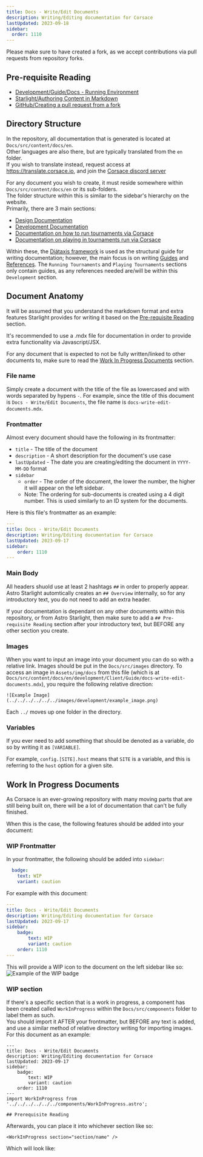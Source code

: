 ```yaml
---
title: Docs - Write/Edit Documents
description: Writing/Editing documentation for Corsace
lastUpdated: 2023-09-18
sidebar:
  order: 1110
---
```



Please make sure to have created a fork, as we accept contributions via pull requests from repository forks.

## Pre-requisite Reading

* [Development/Guide/Docs - Running Environment](../docs-running-environment)
* [Starlight/Authoring Content in Markdown](https://starlight.astro.build/guides/authoring-content/)
* [GitHub/Creating a pull request from a fork](https://docs.github.com/en/pull-requests/collaborating-with-pull-requests/proposing-changes-to-your-work-with-pull-requests/creating-a-pull-request-from-a-fork)

## Directory Structure

In the repository, all documentation that is generated is located at `Docs/src/content/docs/en`.\
Other languages are also there, but are typically translated from the `en` folder.\
If you wish to translate instead, request access at https://translate.corsace.io, and join the [Corsace discord server](https://discord.gg/Z6vEMsr)

For any document you wish to create, it must reside somewhere within `Docs/src/content/docs/en` or its sub-folders.\
The folder structure within this is similar to the sidebar's hierarchy on the website.\
Primarily, there are 3 main sections:

* [Design Documentation](design)
* [Development Documentation](development)
* [Documentation on how to run tournaments via Corsace](tournaments)
* [Documentation on playing in tournaments run via Corsace](../../../../tournament_play)

Within these, the [Diátaxis framework](https://diataxis.fr/) is used as the structural guide for writing documentation; however, the main focus is on writing [Guides](https://diataxis.fr/how-to-guides/) and [References](https://diataxis.fr/reference/). The `Running Tournaments` and `Playing Tournaments` sections only contain guides, as any references needed are/will be within this `Development` section.

## Document Anatomy

It will be assumed that you understand the markdown format and extra features Starlight provides for writing it based on the [Pre-requisite Reading](#pre-requisite-reading) section.

It's recommended to use a .mdx file for documentation in order to provide extra functionality via Javascript/JSX.

For any document that is expected to not be fully written/linked to other documents to, make sure to read the [Work In Progress Documents](#work-in-progress-documents) section.

### File name

Simply create a document with the title of the file as lowercased and with words separated by hypens `-`.
For example, since the title of this document is `Docs - Write/Edit Documents`, the file name is `docs-write-edit-documents.mdx`.

### Frontmatter

Almost every document should have the following in its frontmatter:

* `title` - The title of the document
* `description` - A short description for the document's use case
* `lastUpdated` - The date you are creating/editing the document in `YYYY-MM-DD` format
* `sidebar`
  * `order` - The order of the document, the lower the number, the higher it will appear on the left sidebar.
  * Note: The ordering for sub-documents is created using a 4 digit number. This is used similarly to an ID system for the documents.

Here is this file's frontmatter as an example:

```yml
---
title: Docs - Write/Edit Documents
description: Writing/Editing documentation for Corsace
lastUpdated: 2023-09-17
sidebar:
    order: 1110
---
```

### Main Body

All headers shuold use at least 2 hashtags `##` in order to properly appear.\
Astro Starlight automtically creates an `## Overview` internally, so for any introductory text, you do not need to add an extra header.

If your documentation is dependant on any other documents within this repository, or from Astro Starlight, then make sure to add a `## Pre-requisite Reading` section after your introductory text, but BEFORE any other section you create.

### Images

When you want to input an image into your document you can do so with a relative link. Images should be put in the `Docs/src/images` directory.
To access an image in `Assets/img/docs` from this file (which is at `Docs/src/content/docs/en/development/Client/Guide/docs-write-edit-documents.mdx`), you require the following relative direction:

```mdx
![Example Image](../../../../../../images/development/example_image.png)
```

Each `../` moves up one folder in the directory.

### Variables

If you ever need to add something that should be denoted as a variable, do so by writing it as `[VARIABLE]`.

For example, `config.[SITE].host` means that `SITE` is a variable, and this is referring to the `host` option for a given site.

## Work In Progress Documents

As Corsace is an ever-growing repository with many moving parts that are still being built on, there will be a lot of documentation that can't be fully finished.

When this is the case, the following features should be added into your document:

### WIP Frontmatter

In your frontmatter, the following should be added into `sidebar`:

```yml
  badge:
    text: WIP
    variant: caution
```

For example with this document:

```yml
---
title: Docs - Write/Edit Documents
description: Writing/Editing documentation for Corsace
lastUpdated: 2023-09-17
sidebar:
    badge:
        text: WIP
        variant: caution
    order: 1110
---
```

This will provide a WIP icon to the document on the left sidebar like so:\
![Example of the WIP badge](../../../../../../images/development/wip_example.png)

### WIP section

If there's a specific section that is a work in progress, a component has been created called `WorkInProgress` within the `Docs/src/components` folder to label them as such.\
You should import it AFTER your frontmatter, but BEFORE any text is added, and use a similar method of relative directory writing for importing images.\
For this document as an example:

```mdx
---
title: Docs - Write/Edit Documents
description: Writing/Editing documentation for Corsace
lastUpdated: 2023-09-17
sidebar:
    badge:
        text: WIP
        variant: caution
    order: 1110
---
import WorkInProgress from '../../../../../../components/WorkInProgress.astro';

## Prerequisite Reading
```

Afterwards, you can place it into whichever section like so:

```mdx
<WorkInProgress section="section/name" />
```

Which will look like:

<WorkInProgress section="section/name" />
